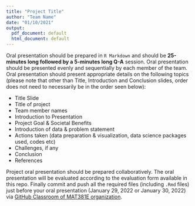---
title: "Project Title"
author: "Team Name"
date: "01/10/2021"
output:
  pdf_document: default
  html_document: default
---

Oral presentation should be prepared in `R Markdown` and should be **25-minutes long followed by a 5-minutes long Q-A** session. Oral presentation should be presented evenly and sequentially by each member of the team. Oral presentation should present appropriate details on the following topics (please note that other than Title, Introduction and Conclusion slides, order does not need to necessarily be in the order seen below):

*	Title Slide
*	Title of project
*	Team member names
*	Introduction to Presentation
  *	Project Goal & Societal Benefits
  *	Introduction of data & problem statement
  *	Actions taken (data preparation & visualization, data science packages used, codes etc) 
  *	Challenges, if any
  *	Conclusion
  *	References

Project oral presentation should be prepared collaboratively. The oral presentation will be evaluated according to the evaluation form available in this repo. Finally commit and push all the required files (including `.Rmd` files) just before
your oral presentation (January 29, 2022 or January 30, 2022) via [GitHub Classroom of MAT381E organization](https://github.com/MAT381E).



